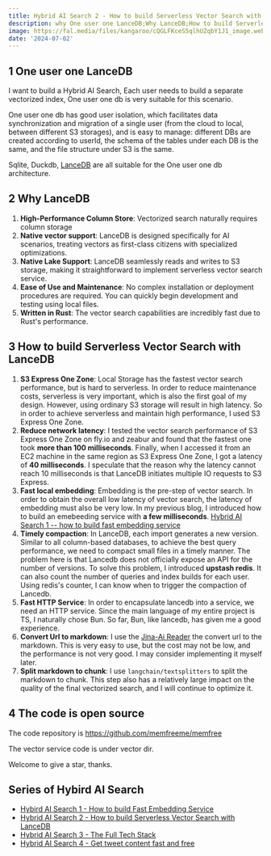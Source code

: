```yaml
---
title: Hybrid AI Search 2 - How to build Serverless Vector Search with LanceDB
description: why One user one LanceDB;Why LanceDB;How to build Serverless Vector Search with LanceDB
image: https://fal.media/files/kangaroo/cQGLFKceS5qlhUZqbY1J1_image.webp
date: '2024-07-02'
---
```


## 1 One user one LanceDB

I want to build a Hybrid AI Search, Each user needs to build a separate vectorized index, One user one db is very suitable for this scenario.

One user one db has good user isolation, which facilitates data synchronization and migration of a single user (from the cloud to local, between different S3 storages), and is easy to manage: different DBs are created according to userId, the schema of the tables under each DB is the same, and the file structure under S3 is the same.

Sqlite, Duckdb, [LanceDB](https://lancedb.github.io/lancedb/) are all suitable for the One user one db architecture.

## 2 Why LanceDB

1. **High-Performance Column Store**: Vectorized search naturally requires column storage
2. **Native vector support**: LanceDB is designed specifically for AI scenarios, treating vectors as first-class citizens with specialized optimizations.
3. **Native Lake Support**: LanceDB seamlessly reads and writes to S3 storage, making it straightforward to implement serverless vector search service.
4. **Ease of Use and Maintenance**: No complex installation or deployment procedures are required. You can quickly begin development and testing using local files.
5. **Written in Rust**: The vector search capabilities are incredibly fast due to Rust's performance.

## 3 How to build Serverless Vector Search with LanceDB

1. **S3 Express One Zone**: Local Storage has the fastest vector search performance, but is hard to serverless. In order to reduce maintenance costs, serverless is very important, which is also the first goal of my design. However, using ordinary S3 storage will result in high latency. So in order to achieve serverless and maintain high performance, I used S3 Express One Zone.
2. **Reduce network latency**: I tested the vector search performance of S3 Express One Zone on fly.io and zeabur and found that the fastest one took **more than 100 milliseconds**. Finally, when I accessed it from an EC2 machine in the same region as S3 Express One Zone, I got a latency of **40 milliseconds**. I speculate that the reason why the latency cannot reach 10 milliseconds is that LanceDB initiates multiple IO requests to S3 Express.
3. **Fast local embedding**: Embedding is the pre-step of vector search. In order to obtain the overall low latency of vector search, the latency of embedding must also be very low. In my previous blog, I introduced how to build an emebeeding service with **a few milliseconds**. [Hybrid AI Search 1 -- how to build fast embedding service](https://www.memfree.me/blog/fast-local-embedding-service)
4. **Timely compaction**: In LanceDB, each import generates a new version. Similar to all column-based databases, to achieve the best query performance, we need to compact small files in a timely manner. The problem here is that Lancedb does not officially expose an API for the number of versions. To solve this problem, I introduced **upstash redis**. It can also count the number of queries and index builds for each user. Using redis's counter, I can know when to trigger the compaction of Lancedb.
5. **Fast HTTP Service**: In order to encapsulate lancedb into a service, we need an HTTP service. Since the main language of my entire project is TS, I naturally chose Bun. So far, Bun, like lancedb, has given me a good experience.
6. **Convert Url to markdown**: I use the [Jina-Ai Reader](https://www.memfree.me/blog/fast-local-embedding-service) the convert url to the markdown. This is very easy to use, but the cost may not be low, and the performance is not very good. I may consider implementing it myself later.
7. **Split markdown to chunk**: I use `langchain/textsplitters` to split the markdown to chunk. This step also has a relatively large impact on the quality of the final vectorized search, and I will continue to optimize it.

## 4 The code is open source

The code repository is https://github.com/memfreeme/memfree

The vector service code is under vector dir.

Welcome to give a star, thanks.

## Series of Hybird AI Search

-   [Hybird AI Search 1 - How to build Fast Embedding Service](https://www.memfree.me/blog/fast-local-embedding-service)
-   [Hybrid AI Search 2 - How to build Serverless Vector Search with LanceDB](https://www.memfree.me/blog/serverless-vector-search-lancedb)
-   [Hybrid AI Search 3 - The Full Tech Stack](https://www.memfree.me/blog/hybrid-ai-search-tech-stack)
-   [Hybrid AI Search 4 - Get tweet content fast and free](https://www.memfree.me/blog/tweet-content-fast-free)
